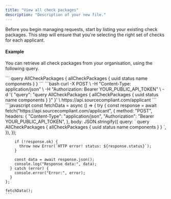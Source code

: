 ```yaml
---
title: "View all check packages"
description: "Description of your new file."
---
```


Before you begin managing requests, start by listing your existing check packages. This step will ensure that you're selecting the right set of checks for each applicant.

#### Example

You can retrieve all check packages from your organisation, using the following query.

<Tabs>
  <Tab title="GraphQL">
    ```
    query AllCheckPackages {
        allCheckPackages {
            uuid
            status
            name
            components
        }
    }
    ```
  </Tab>
  <Tab title="cURL">
    ```bash
    curl -X POST \
         -H "Content-Type: application/json" \
         -H "Authorization: Bearer YOUR_PUBLIC_API_TOKEN" \
         -d '{
           "query": "query AllCheckPackages { 
             allCheckPackages { 
               uuid 
               status 
               name 
               components 
             } 
           }"
         }' \
         https://api.sourcecompliant.com/applicant
    ```
  </Tab>
  <Tab title="Javascript">
    ```javascript
    const fetchData = async () => {
      try {
        const response = await fetch("https://api.sourcecompliant.com/applicant", {
          method: "POST",
          headers: {
            "Content-Type": "application/json",
            "Authorization": "Bearer YOUR_PUBLIC_API_TOKEN",
          },
          body: JSON.stringify({
            query: `
              query AllCheckPackages {
                allCheckPackages {
                  uuid
                  status
                  name
                  components
                }
              }
            `,
          }),
        });
    
        if (!response.ok) {
          throw new Error(`HTTP error! status: ${response.status}`);
        }
    
        const data = await response.json();
        console.log("Response data:", data);
      } catch (error) {
        console.error("Error:", error);
      }
    };
    
    fetchData();
    ```
  </Tab>
</Tabs>